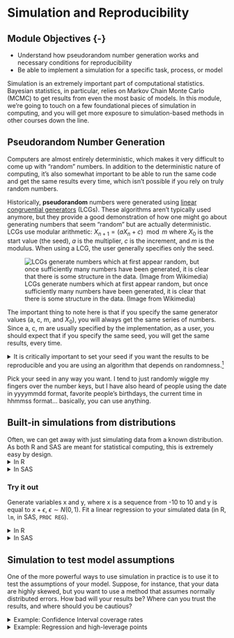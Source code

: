 # Simulation and Reproducibility {#simulation}

## Module Objectives {-} {#09-module-objs}

- Understand how pseudorandom number generation works and necessary conditions for reproducibility
- Be able to implement a simulation for a specific task, process, or model

Simulation is an extremely important part of computational statistics. Bayesian statistics, in particular, relies on Markov Chain Monte Carlo (MCMC) to get results from even the most basic of models. In this module, we're going to touch on a few foundational pieces of simulation in computing, and you will get more exposure to simulation-based methods in other courses down the line. 

## Pseudorandom Number Generation

Computers are almost entirely deterministic, which makes it very difficult to come up with "random" numbers. In addition to the deterministic nature of computing, it's also somewhat important to be able to run the same code and get the same results every time, which isn't possible if you rely on truly random numbers. 

Historically, **pseudorandom** numbers were generated using [linear congruential generators](https://en.wikipedia.org/wiki/Linear_congruential_generator) (LCGs). These algorithms aren't typically used anymore, but they provide a good demonstration of how one might go about generating numbers that seem "random" but are actually deterministic. LCGs use modular arithmetic: $X_{n+1} = (aX_n + c) \mod m$ where $X_0$ is the start value (the seed), $a$ is the multiplier, $c$ is the increment, and $m$ is the modulus. When using a LCG, the user generally specifies only the seed. 

![LCGs generate numbers which at first appear random, but once sufficiently many numbers have been generated, it is clear that there is some structure in the data. (Image from Wikimedia)](https://upload.wikimedia.org/wikipedia/commons/a/a3/Lcg_3d.gif)

The important thing to note here is that if you specify the same generator values (a, c, m, and $X_0$), you will always get the same series of numbers. Since a, c, m are usually specified by the implementation, as a user, you should expect that if you specify the same seed, you will get the same results, every time.

<details><summary>It is critically important to set your seed if you want the results to be reproducible and you are using an algorithm that depends on randomness.^[I once helped a friend fit a model for their masters thesis using Simulated Annealing (which relies on random seeds). We got brilliant results, but couldn't ever reproduce them, because I hadn't set the seed first and we never could figure out what the original seed was. Learn from my mistakes.]</summary> Once you set your seed, the remaining results will only be reproducible if you generate the same set of random numbers every time. 

```r
set.seed(342512)

# Get 10 numbers after the seed is set
sample(1:100, 10)

# Compute something else that depends on randomness
mean(rnorm(50))

# Get 10 more numbers
sample(1:100, 10)
```

Compare the results above to these results:

```r
set.seed(342512)

# Get 10 numbers after the seed is set
sample(1:100, 10)

# Compute something else that depends on randomness
mean(rnorm(30))

# Get 10 more numbers
sample(1:100, 10)
```

Notice how the results have changed? To make my documents more reproducible, I will sometimes set a new seed at the start of an important chunk, even if I've already set the seed earlier. This introduces certain "fixed points" where results won't change immediately after I've re-set the seed. This is particularly important when I'm generating bootstrap estimates, fitting models, or simulating data for graphics experiments.
</details>

Pick your seed in any way you want. I tend to just randomly wiggle my fingers over the number keys, but I have also heard of people using the date in yyyymmdd format, favorite people's birthdays, the current time in hhmmss format... basically, you can use anything. 

## Built-in simulations from distributions

Often, we can get away with just simulating data from a known distribution. As both R and SAS are meant for statistical computing, this is extremely easy by design. 
<details><summary>In R</summary>
You can see the various distribution options using `?Distributions`. In general, `dxxx` is the PDF/PMF, `pxxx` is the CDF, `qxxx` is the quantile function, and `rxxx` gives you random nubmers generated from the distribution. (`xxx`, obviously, is whatever distribution you're looking to use.)

```r
library(tibble)
library(dplyr)
library(tidyr)
library(ggplot2)
set.seed(109025879)

tibble(
  norm = rnorm(500),
  gamma = rgamma(500, shape = 3, scale = 1),
  exp = rexp(500, rate = 1), # R uses a exp(-ax) 
  t = rt(500, df = 5),
  chisq = rchisq(500, 5)
) %>%
  pivot_longer(1:5, names_to = "dist", values_to = "value") %>%
  ggplot(aes(x = value)) + geom_density() + facet_wrap(~dist, scales = "free", nrow = 1)
```
</details>
<details><summary>In SAS</summary>
You can see the [various distribution options](https://documentation.sas.com/?docsetId=lefunctionsref&docsetTarget=p0fpeei0opypg8n1b06qe4r040lv.htm&docsetVersion=9.4&locale=en) in the RAND documentation. 
```sashtml
%let N=500; /* size of sample */
  
DATA sample;
call streaminit(12532);
DO i = 1 to &N; /* &N is the value of the macro variable defined above */
  id = i;
  norm = rand("Normal", 0, 1);
  gamma = rand("Gamma", 3, 1);
  exp = rand("Exponential", 1); /* SAS uses 1/a exp(-x/a) */
  t = rand("T", 5);
  chisq = rand("Chisq", 5);
  OUTPUT;
END;
RUN;

PROC TRANSPOSE data=sample out=longsample
  (rename=(COL1 = value)) /* rename output variable ('values_to') */
  NAME = dist /* where the column names go ('names_to') */
;
  BY id;
  VAR norm gamma exp t chisq;
RUN;

PROC SGPANEL data=longsample;
PANELBY dist / COLUMNS = 5 UNISCALE = ROW NOVARNAME;
  DENSITY value / TYPE = KERNEL;
RUN;
```
</details>

### Try it out {- .tryitout}
Generate variables x and y, where x is a sequence from -10 to 10 and y is equal to $x + \epsilon$, $\epsilon \sim N(0, 1)$. Fit a linear regression to your simulated data (in R, `lm`, in SAS, `PROC REG`).

<details><summary>In R</summary>
```r
set.seed(20572983)
data <- tibble(x = seq(-10, 10, .1), 
               y = x + rnorm(length(x)))
regression <- lm(y ~ x, data = data)
summary(regression)
```
</details>
<details><summary>In SAS</summary>
```sashtml
DATA tmp;
call streaminit(20572983);
DO i = -10 to 10 by .1;
  x = i;
  y = x + rand("Normal");
  OUTPUT;
END;
RUN;

PROC REG data = tmp;
MODEL y = x;
RUN;
```
</details>


## Simulation to test model assumptions

One of the more powerful ways to use simulation in practice is to use it to test the assumptions of your model. Suppose, for instance, that your data are highly skewed, but you want to use a method that assumes normally distributed errors. How bad will your results be? Where can you trust the results, and where should you be cautious?

<details><summary>Example: Confidence Interval coverage rates</summary>
Suppose, for instance, that we have a lognormal distribution (highly skewed) and we want to compute a 95% confidence interval for the mean of our data. 
```r
set.seed(40295023)

sim <- tibble(
  id = rep(1:100, each = 25), # generate 100 samples of 25 points each
  ln_x = rnorm(25*100), # generate the normal deviates
  x = exp(ln_x), # transform into lognormal deviates
) %>%
  # this creates a 100-row data frame, with one row for each id. 
  # the columns x, ln_x are stored in the data list-column as a tibble.
  nest(data = c(x, ln_x))
  
head(sim)
sim$data[[1]]
```

```r
options(digits = 3)
```
You want to assess the coverage probability of a confidence interval computed under two different modeling scenarios: 

1. Working with the log-transformed values, ln(x), and then transform the computed interval back
2. Working with the raw values, x, compute an interval assuming the data are symmetric, essentially treating the lognormal distribution as if it were normal.

Under scenario 1, our theoretical interval should be exp((-1.96/5, 1.96/5)) (because $\mu$ is 0, and $\sigma$ is 1, so $SE(\overline x) = 1/\sqrt{25} = 1/5$). $(`r exp(-1.96/5)`,`r exp(1.96/5)`)$

Under scenario 2, the expected value of the lognormal distribution is $\exp(1/2) = `r exp(.5)`$, the variance is $(\exp(1) - 1)(\exp(1)) = `r (exp(1) - 1)*exp(1)`$ and our theoretical interval should be $(`r exp(.5) - 1.96*sqrt((exp(1) - 1)*exp(1))/5`, `r exp(.5) + 1.96*sqrt((exp(1) - 1)*exp(1))/5`)$. Note that this interval contains 0, which is implausible for lognormally distributed data. 

Note that our expected values are different under scenario 1 and scenario 2: in scenario 1 we are computing an interval for $\mu$, in scenario 2, we are computing an interval for the population mean, which is $\exp(\mu + .5\sigma^2)$. Both are valid quantities we might be interested in, but they do not mean the same thing. 

::: note
Note that the `purrr::map` notation specifies that we're using the `map` function from the `purrr` package. When functions are named generically, and there may be more than one package with a function name, it is often more readable to specify the package name along with the function.

`purrr::map` takes an argument and for each "group" calls the compute_interval function, storing the results in `res`. So each row in `res` is a 1x2 tibble with columns lb and ub.

This pattern is very useful in all sorts of applications. I wish we had time to cover purrr explicitly, but I at least want to expose you to how clean it makes your code.
:::

```r
compute_interval <- function(x) {
  s1 <- exp(mean(log(x)) + c(-1, 1) * qnorm(.975) * sd(log(x))/sqrt(length(x)))
  s2 <- mean(x) + c(-1, 1) * qnorm(.975) * sd(x)/sqrt(length(x))
  tibble(scenario = c("scenario_1", "scenario_2"),
         mean = c(1, exp(1/2)),
         lb = c(s1[1], s2[1]), ub = c(s1[2], s2[2]),
         in_interval = (lb < mean) & (ub > mean))
}


sim_long <- sim %>%
  # This line takes each data entry and computes an interval for x.
  # .$x is code for take the argument you passed in to map and get the x column
  mutate(res = purrr::map(data, ~compute_interval(.$x))) %>%
  # this "frees" res and we end up with two columns: lb and ub, for each scenario
  unnest(res)
  

ci_df <- tibble(scenario = c("scenario_1", "scenario_2"),
                mu = c(1, exp(1/2)),
                lb = c(exp(-1.96/5), exp(.5) - 1.96*sqrt((exp(1) - 1)*exp(1))/5),
                ub = c(exp(1.96/5), exp(.5) + 1.96*sqrt((exp(1) - 1)*exp(1))/5))


ggplot() + 
  geom_rect(aes(xmin = lb, xmax = ub, ymin = -Inf, ymax = Inf), 
            data = ci_df,
            fill = "grey", alpha = .5, color = NA) + 
  geom_vline(aes(xintercept = mu), data = ci_df) + 
  geom_segment(aes(x = lb, xend = ub, y = id, yend = id, color = in_interval),
               data = sim_long) + 
  scale_color_manual(values = c("red", "black")) + 
  theme_bw() + 
  facet_wrap(~scenario)
```

From this, we can see that working with the log-transformed, normally distributed results has better coverage probability than working with the raw data and computing the population mean: the estimates in the latter procedure have lower coverage probability, and many of the intervals are much wider than necessary; in some cases, the interval actually lies outside of the domain. 
</details>

<details><summary>Example: Regression and high-leverage points</summary>
What happens if we have one high-leverage point (e.g. a point which is an outlier in both x and y)? How pathological do our regression coefficient estimates get?

The challenging part here is to design a data generating mechanism.
```r
gen_data <- function(n = 30, o = 1, error_sd = 2) {
  # generate the main part of the regression data
  data <- tibble(x = rnorm(n = n - o, mean = seq(-10, 10, length.out = n - o), sd = .1),
                 y = x + rnorm(length(x), mean = 0, sd = error_sd))
  # generate the outlier - make it at ~(-10, 5)
  outdata <- tibble(x = rnorm(o, -10), y = rnorm(o, 5, error_sd))
  bind_rows(data, outdata)
}

sim_data <- tibble(
  id = 1:300,
  o = rep(0:2, each = 100),
  # call gen_data for each row in sim_data, but don't really use id as a parameter.
  data = purrr::map(o, ~gen_data(o = .)) 
)

head(sim_data)

# plot a few datasets just to check they look like we expect:
sim_data %>%
  filter(id %% 100 < 3) %>%
  unnest(data) %>%
  ggplot(aes(x = x, y = y)) + 
  geom_point() + 
  facet_grid(id %% 100 ~ o )


library(broom) # the broom package cleans up model objects to tidy form

sim_data <- sim_data %>%
  # fit linear regression
  mutate(model = purrr::map(data, ~lm(y ~ x, data = .)))  %>%
  mutate(tidy_model = purrr::map(model, tidy))

# Get the coefficients out
tidy_coefs <- select(sim_data, id, o, tidy_model) %>%
  unnest(tidy_model) %>%
  mutate(group = case_when(o == 0 ~ "No HLPs",
                           o == 1 ~ "1 HLP",
                           o == 2 ~ "2 HLPs") %>%
           factor(levels = c("No HLPs", "1 HLP", "2 HLPs")))

ggplot(tidy_coefs, aes(x = estimate, color = group)) + 
  facet_grid(term ~ .) + 
  geom_density()
```

Obviously, you should experiment with different methods of generating a high-leverage point (maybe use a different distribution?) but this generating mechanism is simple enough for our purposes and shows that the addition of high leverage points biases the true values (slope = 1, intercept = 0).
<details>

[Here is a similar example worked through in SAS with IML](https://blogs.sas.com/content/iml/2016/09/08/coverage-probability-confidence-intervals.html). Note the use of BY-group processing to analyze each group at once - this is very similar to the use of `purrr::map()` in the R code. 


### Try it out {- .tryitout}

Let's explore what happens to estimates when certain observations are censored. Suppose we have a poorly-designed digital thermometer which cannot detect temperatures above 102$^\circ F$; for these temperatures, the thermometer will record a value of 102.0. 

It is estimated that normal body temperature for dogs and cats is 101 to 102.5 degrees Fahrenheit, and values above 104 degrees F are indicative of illness. Given that you have this poorly calibrated thermometer, design a simulation which estimates the average temperature your thermometer would record for a sample of 100 dogs or cats, and determine the magnitude of the effect of the thermometer's censoring. 

<details><summary>Hint</summary>
If most pets have a normal body temperature between 101 and 102.5 degrees, can you use these bounds to determine appropriate parameters for a normal distribution? What if you assume that 101 and 102.5 are the 2SD bounds?
</details>

<details><summary>Solution</summary>
If 101 and 102.5 are the anchor points we have, let's assume that 95% of normal pet temperatures fall in that range. So our average temperature would be 101.75, and our standard deviation would be .75/2 = 0.375. 

We can simulate 1000 observations from $N(101.75, 0.375)$, create a new variable which truncates them at 102, and compute the mean of both variables to determine just how biased our results are.

```sashtml
DATA dogtemp;
  call streaminit(20572983);
  DO i = 1 to 1000;
    actual = rand("Normal", 101.75, 0.375);
    IF actual > 102 THEN read = 102;
    IF actual <= 102 THEN read = actual;
  OUTPUT;
END;
RUN;

PROC MEANS DATA = dogtemp;
  VAR actual read;
RUN;
```

```r
set.seed(204209527)
dogtemp <- tibble(
  actual = rnorm(1000, 101.75, 0.375),
  read = pmin(actual, 102)
) 
dogtemp %>%
  summarize_all(mean)

```
The effect of the thermometer's censoring in both cases is around 0.06 degrees F. 
</details>

## Monte Carlo methods

[Monte carlo methods](https://en.wikipedia.org/wiki/Monte_Carlo_method) are methods which rely on repeated random sampling in order to solve numerical problems. Often, the types of problems approached with MC methods are extremely difficult or impossible to solve analytically. 

In general, a MC problem involves these steps:

1. Define the input domain
2. Generate inputs randomly from an appropriate probability distribution
3. Perform a computation using those inputs
4. Aggregate the results. 

<details><summary>Let's try it out by using MC simulation to estimate the number of uniform (0,1) random variables needed for the sum to exceed 1. </summary>

More precisely, if $u_i \sim U(0,1)$, where \sum_{i=1}^k u_i > 1, what is the expected value of $k$?

1. In this simulation, our input domain is [0,1].
2. Our input is $u_i \sim U(0,1)$
3. We generate new $u_i$ until $\sum_{i=1}^k > 1$ and save the value of $k$
4. We average the result of $N$ such simulations.

```r
options(digits = 8)
```

```r
# It's easier to think through the code if we write it inefficiently first
sim_fcn <- function() {
  usum <- 0
  k <- 0
  # prevent infinite loops by monitoring the value of k as well
  while (usum < 1 & k < 15) {
    usum <- runif(1) + usum
    k <- k + 1
  }
  return(k)
}

set.seed(302497852)
res <- tibble(k = replicate(1000, sim_fcn(), simplify = T))

mean(res$k)
```
If we want to see whether the result converges to something, we can increase the number of trials we run:

```r
set.seed(20417023)

sim_res <- tibble(samp = replicate(250000, sim_fcn(), simplify = T)) 

sim_res <- sim_res %>%
  mutate(running_avg_est = cummean(samp),
         N = row_number())

ggplot(aes(x = N, y = running_avg_est), data = sim_res) + 
  geom_hline(yintercept = exp(1), color = "red") + 
  geom_line()
```

The expected number of uniform RV draws required to sum to 1 is $e$!

[Explanation of why this works](https://www.jstor.org/stable/2685243)
</details>

Monte Carlo methods are often used to approximate the value of integrals which do not have a closed-form (in particular, these integrals tend to pop up frequently in Bayesian methods). Suppose you want to integrate $$\int_0^1 e^{-x^3}dx$$. 

You could set up Riemann integration and evaluate the integral using a sum over $K$ points, but that approach only converges for smooth functions (and besides, that's boring calc 2 stuff, right?). 

Instead, let's observe that this is equivalent to $\int_0^1 e^{-x^3}\cdot 1 dx$, where $p(x) = 1$ for a uniform random variable. That is, this integral can be written as the expected value of the function over the interval $[0,1]$. What if we just generate a bunch of uniform(0,1) variables, evaluate the value of the function at that point, and average the result?

<details><summary>Implementation</summary>
```r
set.seed(20491720)
fn <- function(x) exp(-x^3)

sim_data <- tibble(x = runif(100000),
                   y = fn(x))
mean(sim_data$y)

```

```sashtml
DATA tmp;
CALL streaminit(20283492);
  DO i = 1 to 100000;
    x = RAND("Uniform", 0, 1);
    y = EXP(-x**3);
    OUTPUT;
  END;
RUN;

PROC MEANS data=tmp;
  VAR y;
RUN;

```

You can use the law of large numbers to prove that this approach will converge. 
[Example stolen from this set of lecture notes](http://faculty.washington.edu/yenchic/17Sp_403/Lec2_MonteCarlo.pdf)
</details>

### Try it out {- .tryitout}
Buffon's needle is a mathematical problem which can be boiled down to a simple physical simulation. Read [this science friday description of the problem](https://www.sciencefriday.com/articles/estimate-pi-by-dropping-sticks/) and develop a monte carlo simulation method which estimates $\pi$ using the Buffon's needle method. Your method should be a function which 

- allows the user to specify how many sticks are dropped
- plots the result of the physical simulation
- prints out a numerical estimate of pi.

<details><summary>Solution</summary>

Let's start out with horizontal lines at 0 and 1, and set our stick length to 1. We need to randomly generate a position (of one end of the stick) and an angle. Note that the position in $x$ doesn't actually make much of a difference (since what we care about is the $y$ coordinates), but we can draw a picture if we generate $x$ as well. 

```r
needle_sim <- function(sticks = 100) {
  df <- tibble(xstart = runif(sticks, 0, 10), 
         ystart = runif(sticks, 0, 1), 
         angle = runif(sticks, 0, 360),
         xend = xstart + cos(angle/180*pi), 
         yend = ystart + sin(angle/180*pi)
  ) %>%
    # We can see if a stick crosses a line if the floor() function of ystart is 
    # different than floor(yend). Note this only works for integer line values...
  mutate(crosses_line = floor(ystart) != floor(yend)) 
  
  
  gg <- ggplot() + 
  geom_hline(yintercept = c(0, 1)) + 
  geom_segment(aes(x = xstart, y = ystart, xend = xend, yend = yend,
                   color = crosses_line), data = df) + 
  coord_fixed()
  
  return(list(est = 2 * sticks/ sum(df$crosses_line), plot = gg))
}

needle_sim(10)

needle_sim(100)

needle_sim(1000)

needle_sim(10000)
```

[This blog post contains code for a SAS implementation](https://blogs.sas.com/content/iml/2012/01/04/simulation-of-buffons-needle-in-sas-2.html)
</details>

## References

- [Simulation](https://bookdown.org/rdpeng/rprogdatascience/simulation.html) (R programming for Data Science chapter)

- [Simulation](http://rstudio-pubs-static.s3.amazonaws.com/302783_75485bd9eb4646698f534a4833a026e5.html#_simulation_) - R Studio lesson

- [Simulation, focusing on statistical modeling](http://www.columbia.edu/~cjd11/charles_dimaggio/DIRE/resources/R/simRreg.pdf) (R)

- [Simulating Data with SAS](https://support.sas.com/content/dam/SAS/support/en/books/simulating-data-with-sas/65378_excerpt.pdf) (Excerpt)

- [Simulating a Drunkard's Walk in 2D in SAS](https://blogs.sas.com/content/iml/2015/08/12/2d-drunkards-walk.html)

- [Simulation from a triangle distribution (SAS)](https://blogs.sas.com/content/iml/2015/07/22/sim-triangular-distrib.html)

- [Simulating the Monty Hall problem (SAS)](https://blogs.sas.com/content/iml/2015/04/01/monty-hall.html)

- [When to use `purrr`](https://education.rstudio.com/blog/2020/07/teaching-the-tidyverse-in-2020-part-4-when-to-purrr/) (part of the 'teaching the tidyverse' series) - essentially, purrr is a great intro to functional programming, but there are other ways to solve iterative problems in R as well, and some of them are easier than purrr (but purrr is a general approach that is very powerful). 
